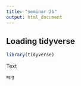 ```yaml
---
title: "seminar 2b"
output: html_document
---
```


## Loading tidyverse
```r
library(tidyverse)
```
Text

```r
mpg
```
